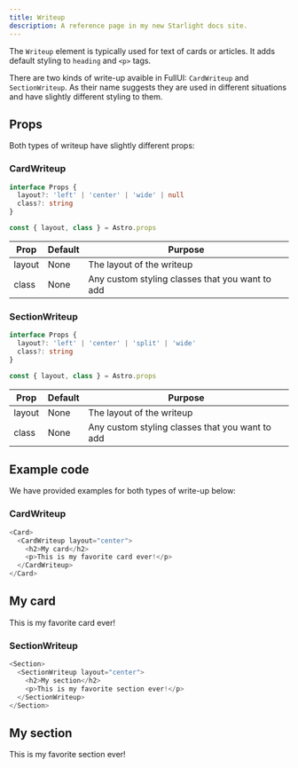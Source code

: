```yaml
---
title: Writeup
description: A reference page in my new Starlight docs site.
---
```





The `Writeup` element is typically used for text of cards or articles. It adds default styling to `heading` and `<p>` tags.

There are two kinds of write-up avaible in FullUI: `CardWriteup` and `SectionWriteup`. 
As their name suggests they are used in different situations and have slightly different styling to them.

## Props

Both types of writeup have slightly different props:

### CardWriteup
```ts
interface Props {
  layout?: 'left' | 'center' | 'wide' | null
  class?: string
}

const { layout, class } = Astro.props
```

| Prop | Default | Purpose |
| ----------- | ----------- | ----------- |
| layout | None | The layout of the writeup |
| class | None | Any custom styling classes that you want to add |

### SectionWriteup
```ts
interface Props {
  layout?: 'left' | 'center' | 'split' | 'wide'
  class?: string
}

const { layout, class } = Astro.props
```

| Prop | Default | Purpose |
| ----------- | ----------- | ----------- |
| layout | None | The layout of the writeup |
| class | None | Any custom styling classes that you want to add |

## Example code

We have provided examples for both types of write-up below:

### CardWriteup
```js title="index.astro"
<Card>
  <CardWriteup layout="center">
    <h2>My card</h2>
    <p>This is my favorite card ever!</p>
  </CardWriteup>
</Card>
```

<Window>
  <Card>
    <CardWriteup layout="center">
      <h2>My card</h2>
      <p>This is my favorite card ever!</p>
    </CardWriteup>
  </Card>
</Window>


### SectionWriteup
```js title="index.astro"
<Section>
  <SectionWriteup layout="center">
    <h2>My section</h2>
    <p>This is my favorite section ever!</p>
  </SectionWriteup>
</Section>
```

<Window>
  <Section>
    <SectionWriteup layout="center">
      <h2>My section</h2>
      <p>This is my favorite section ever!</p>
    </SectionWriteup>
  </Section>
</Window>